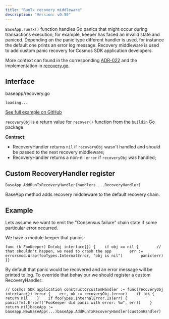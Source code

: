 ```yaml
---
title: "RunTx recovery middleware"
description: "Version: v0.50"
---
```


`BaseApp.runTx()` function handles Go panics that might occur during transactions execution, for example, keeper has faced an invalid state and paniced. Depending on the panic type different handler is used, for instance the default one prints an error log message. Recovery middleware is used to add custom panic recovery for Cosmos SDK application developers.

More context can found in the corresponding [ADR-022](/v0.50/build/architecture/adr-022-custom-panic-handling) and the implementation in [recovery.go](https://github.com/cosmos/cosmos-sdk/blob/v0.50.0-alpha.0/baseapp/recovery.go).

## Interface[​](#interface "Direct link to Interface")

baseapp/recovery.go

```
loading...
```

[See full example on GitHub](https://github.com/cosmos/cosmos-sdk/blob/v0.50.0-alpha.0/baseapp/recovery.go#L14-L17)

`recoveryObj` is a return value for `recover()` function from the `buildin` Go package.

**Contract:**

* RecoveryHandler returns `nil` if `recoveryObj` wasn't handled and should be passed to the next recovery middleware;
* RecoveryHandler returns a non-nil `error` if `recoveryObj` was handled;

## Custom RecoveryHandler register[​](#custom-recoveryhandler-register "Direct link to Custom RecoveryHandler register")

`BaseApp.AddRunTxRecoveryHandler(handlers ...RecoveryHandler)`

BaseApp method adds recovery middleware to the default recovery chain.

## Example[​](#example "Direct link to Example")

Lets assume we want to emit the "Consensus failure" chain state if some particular error occurred.

We have a module keeper that panics:

```
func (k FooKeeper) Do(obj interface{}) {    if obj == nil {        // that shouldn't happen, we need to crash the app        err := errorsmod.Wrap(fooTypes.InternalError, "obj is nil")        panic(err)    }}
```

By default that panic would be recovered and an error message will be printed to log. To override that behaviour we should register a custom RecoveryHandler:

```
// Cosmos SDK application constructorcustomHandler := func(recoveryObj interface{}) error {    err, ok := recoveryObj.(error)    if !ok {        return nil    }    if fooTypes.InternalError.Is(err) {        panic(fmt.Errorf("FooKeeper did panic with error: %w", err))    }    return nil}baseApp := baseapp.NewBaseApp(...)baseApp.AddRunTxRecoveryHandler(customHandler)
```
